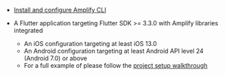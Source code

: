 - [Install and configure Amplify CLI](https://docs.amplify.aws/cli/start/install)

- A Flutter application targeting Flutter SDK >= 3.3.0 with Amplify libraries integrated
  - An iOS configuration targeting at least iOS 13.0
  - An Android configuration targeting at least Android API level 24 (Android 7.0) or above
  - For a full example of please follow the [project setup walkthrough](/lib/project-setup/create-application)
